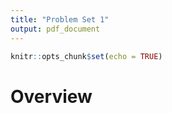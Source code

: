 ```yaml
---
title: "Problem Set 1"
output: pdf_document
---
```


```r
knitr::opts_chunk$set(echo = TRUE)
```

# Overview
